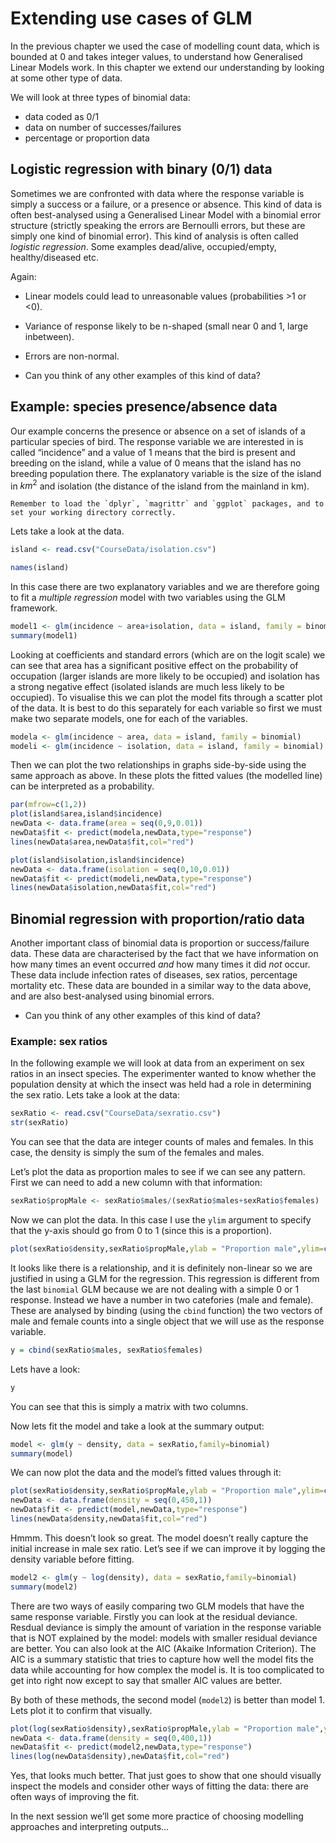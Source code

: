 # Extending use cases of GLM

In the previous chapter we used the case of modelling count data, which is bounded at 0 and takes integer values, to understand how Generalised Linear Models work. In this chapter we extend our understanding by looking at some other type of data. 

We will look at three types of binomial data:

* data coded as 0/1
* data on number of successes/failures
* percentage or proportion data

## Logistic regression with binary (0/1) data

Sometimes we are confronted with data where the response variable is simply a success or a failure, or a presence or absence. This kind of data is often best-analysed using a Generalised Linear Model with a binomial error structure (strictly speaking the errors are Bernoulli errors, but these are simply one kind of binomial error). This kind of analysis is often called *logistic regression*. Some examples dead/alive, occupied/empty, healthy/diseased etc.

Again: 

* Linear models could lead to unreasonable values (probabilities \>1 or \<0).
* Variance of response likely to be n-shaped (small near 0 and 1, large inbetween).
* Errors are non-normal.


* Can you think of any other examples of this kind of data?

## Example: species presence/absence data

Our example concerns the presence or absence on a set of islands of a particular species of bird. The response variable we are interested in is called "incidence" and a value of 1 means that the bird is present and breeding on the island, while a value of 0 means that the island has no breeding population there. The explanatory variable is the size of the island in $km^2$ and isolation (the distance of the island from the mainland in km).

```block
Remember to load the `dplyr`, `magrittr` and `ggplot` packages, and to set your working directory correctly.
```


Lets take a look at the data.

```r
island <- read.csv("CourseData/isolation.csv")

names(island)
```

In this case there are two explanatory variables and we are therefore going to fit a *multiple regression* model with two variables using the GLM framework. 

```r
model1 <- glm(incidence ~ area+isolation, data = island, family = binomial)
summary(model1)
```

Looking at coefficients and standard errors (which are on the logit scale) we can see that area has a significant positive effect on the probability of occupation (larger islands are more likely to be occupied) and isolation has a strong negative effect (isolated islands are much less likely to be occupied). To visualise this we can plot the model fits through a scatter plot of the data. It is best to do this separately for each variable so first we must make two separate models, one for each of the variables.

```r
modela <- glm(incidence ~ area, data = island, family = binomial)
modeli <- glm(incidence ~ isolation, data = island, family = binomial)
```

Then we can plot the two relationships in graphs side-by-side using the same approach as above. In these plots the fitted values (the modelled line) can be interpreted as a probability.

```r
par(mfrow=c(1,2))
plot(island$area,island$incidence)
newData <- data.frame(area = seq(0,9,0.01))
newData$fit <- predict(modela,newData,type="response")
lines(newData$area,newData$fit,col="red")

plot(island$isolation,island$incidence)
newData <- data.frame(isolation = seq(0,10,0.01))
newData$fit <- predict(modeli,newData,type="response")
lines(newData$isolation,newData$fit,col="red")
```

## Binomial regression with proportion/ratio data

Another important class of binomial data is proportion or success/failure data. These data are characterised by the fact that we have information on how many times an event occurred *and* how many times it did *not* occur. These data include infection rates of diseases, sex ratios, percentage mortality etc. These data are bounded in a similar way to the data above, and are also best-analysed using binomial errors.

* Can you think of any other examples of this kind of data?

### Example: sex ratios

In the following example we will look at data from an experiment on sex ratios in an insect species. The experimenter wanted to know whether the population density at which the insect was held had a role in determining the sex ratio. Lets take a look at the data:

```r
sexRatio <- read.csv("CourseData/sexratio.csv")
str(sexRatio)
```

You can see that the data are integer counts of males and females. In this case, the density is simply the sum of the females and males.

Let's plot the data as proportion males to see if we can see any pattern. First we can need to add a new column with that information:

```r
sexRatio$propMale <- sexRatio$males/(sexRatio$males+sexRatio$females)
```

Now we can plot the data. In this case I use the `ylim` argument to specify that the y-axis should go from 0 to 1 (since this is a proportion).

```r
plot(sexRatio$density,sexRatio$propMale,ylab = "Proportion male",ylim=c(0,1))
```
It looks like there is a relationship, and it is definitely non-linear so we are justified in using a GLM for the regression.
This regression is different from the last `binomial` GLM because we are not dealing with a simple 0 or 1 response. Instead we have a number in two catefories (male and female). These are analysed by binding (using the `cbind` function) the two vectors of male and female counts into a single object that we will use as the response variable.


```r
y = cbind(sexRatio$males, sexRatio$females)
```

Lets have a look:

```r
y
```
You can see that this is simply a matrix with two columns.

Now lets fit the model and take a look at the summary output:

```r
model <- glm(y ~ density, data = sexRatio,family=binomial)
summary(model)  
```

We can now plot the data and the model's fitted values through it:

```r
plot(sexRatio$density,sexRatio$propMale,ylab = "Proportion male",ylim=c(0,1))
newData <- data.frame(density = seq(0,450,1))
newData$fit <- predict(model,newData,type="response")
lines(newData$density,newData$fit,col="red")
```

Hmmm. This doesn't look so great. The model doesn't really capture the initial increase in male sex ratio. Let's see if we can improve it by logging the density variable before fitting.

```r
model2 <- glm(y ~ log(density), data = sexRatio,family=binomial)
summary(model2)  
```

There are two ways of easily comparing two GLM models that have the same response variable. Firstly you can look at the residual deviance. Resdual deviance is simply the amount of variation in the response variable that is NOT explained by the model: models with smaller residual deviance are better. You can also look at the AIC (Akaike Information Criterion). The AIC is a summary statistic that tries to capture how well the model fits the data while accounting for how complex the model is. It is too complicated to get into right now except to say that smaller AIC values are better.

By both of these methods, the second model (`model2`) is better than model 1. Lets plot it to confirm that visually.

```r
plot(log(sexRatio$density),sexRatio$propMale,ylab = "Proportion male",ylim=c(0,1))
newData <- data.frame(density = seq(0,400,1))
newData$fit <- predict(model2,newData,type="response")
lines(log(newData$density),newData$fit,col="red")
```

Yes, that looks much better. That just goes to show that one should visually inspect the models and consider other ways of fitting the data: there are often ways of improving the fit.

In the next session we'll get some more practice of choosing modelling approaches and interpreting outputs...



